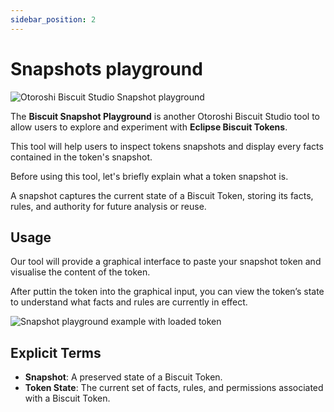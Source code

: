 ```yaml
---
sidebar_position: 2
---
```



# Snapshots playground

![Otoroshi Biscuit Studio Snapshot playground](/img/snapshot-playground.svg)

The **Biscuit Snapshot Playground** is another Otoroshi Biscuit Studio tool to allow users to explore and experiment with **Eclipse Biscuit Tokens**.

This tool will help users to inspect tokens snapshots and display every facts contained in the token's snapshot.

Before using this tool, let's briefly explain what a token snapshot is.

A snapshot captures the current state of a Biscuit Token, storing its facts, rules, and authority for future analysis or reuse.

## **Usage**

Our tool will provide a graphical interface to paste your snapshot token and visualise the content of the token.

After puttin the token into the graphical input, you can view the token’s state to understand what facts and rules are currently in effect.


![Snapshot playground example with loaded token](/img/snapshot-playground-example.png)

## **Explicit Terms**
- **Snapshot**: A preserved state of a Biscuit Token.
- **Token State**: The current set of facts, rules, and permissions associated with a Biscuit Token.